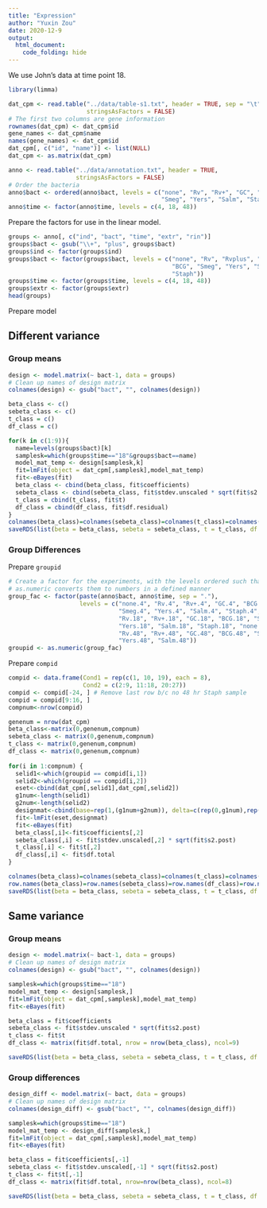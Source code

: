 ```yaml
---
title: "Expression"
author: "Yuxin Zou"
date: 2020-12-9
output: 
  html_document:
    code_folding: hide
---
```


We use John's data at time point 18.

```r
library(limma)
```

```r
dat_cpm <- read.table("../data/table-s1.txt", header = TRUE, sep = "\t",
                      stringsAsFactors = FALSE)
# The first two columns are gene information
rownames(dat_cpm) <- dat_cpm$id
gene_names <- dat_cpm$name
names(gene_names) <- dat_cpm$id
dat_cpm[, c("id", "name")] <- list(NULL)
dat_cpm <- as.matrix(dat_cpm)
```

```r
anno <- read.table("../data/annotation.txt", header = TRUE,
                   stringsAsFactors = FALSE)
# Order the bacteria
anno$bact <- ordered(anno$bact, levels = c("none", "Rv", "Rv+", "GC", "BCG",
                                           "Smeg", "Yers", "Salm", "Staph"))
anno$time <- factor(anno$time, levels = c(4, 18, 48))
```


Prepare the factors for use in the linear model.

```r
groups <- anno[, c("ind", "bact", "time", "extr", "rin")]
groups$bact <- gsub("\\+", "plus", groups$bact)
groups$ind <- factor(groups$ind)
groups$bact <- factor(groups$bact, levels = c("none", "Rv", "Rvplus", "GC",
                                              "BCG", "Smeg", "Yers", "Salm",
                                              "Staph"))
groups$time <- factor(groups$time, levels = c(4, 18, 48))
groups$extr <- factor(groups$extr)
head(groups)
```

Prepare model

## Different variance

### Group means 

```r
design <- model.matrix(~ bact-1, data = groups)
# Clean up names of design matrix
colnames(design) <- gsub("bact", "", colnames(design))

beta_class <- c()
sebeta_class <- c()
t_class = c()
df_class = c()

for(k in c(1:9)){
  name=levels(groups$bact)[k]
  samplesk=which(groups$time=="18"&groups$bact==name)
  model_mat_temp <- design[samplesk,k]
  fit=lmFit(object = dat_cpm[,samplesk],model_mat_temp)
  fit<-eBayes(fit)
  beta_class <- cbind(beta_class, fit$coefficients)
  sebeta_class <- cbind(sebeta_class, fit$stdev.unscaled * sqrt(fit$s2.post))
  t_class = cbind(t_class, fit$t)
  df_class = cbind(df_class, fit$df.residual)
}
colnames(beta_class)=colnames(sebeta_class)=colnames(t_class)=colnames(df_class)=colnames(design)
saveRDS(list(beta = beta_class, sebeta = sebeta_class, t = t_class, df = df_class), '../output/Expression_john.rds')
```

### Group Differences

Prepare `groupid`

```r
# Create a factor for the experiments, with the levels ordered such that
# as.numeric converts them to numbers in a defined manner
group_fac <- factor(paste(anno$bact, anno$time, sep = "."),
                    levels = c("none.4", "Rv.4", "Rv+.4", "GC.4", "BCG.4",
                               "Smeg.4", "Yers.4", "Salm.4", "Staph.4", "none.18",
                               "Rv.18", "Rv+.18", "GC.18", "BCG.18", "Smeg.18",
                               "Yers.18", "Salm.18", "Staph.18", "none.48",
                               "Rv.48", "Rv+.48", "GC.48", "BCG.48", "Smeg.48",
                               "Yers.48", "Salm.48"))
groupid <- as.numeric(group_fac)
```

Prepare `compid`

```r
compid <- data.frame(Cond1 = rep(c(1, 10, 19), each = 8),
                     Cond2 = c(2:9, 11:18, 20:27))
compid <- compid[-24, ] # Remove last row b/c no 48 hr Staph sample
compid = compid[9:16, ]
compnum<-nrow(compid)
```

```r
genenum = nrow(dat_cpm)
beta_class<-matrix(0,genenum,compnum)
sebeta_class <- matrix(0,genenum,compnum)
t_class <- matrix(0,genenum,compnum)
df_class <- matrix(0,genenum,compnum)
  
for(i in 1:compnum) {
  selid1<-which(groupid == compid[i,1]) 
  selid2<-which(groupid == compid[i,2])
  eset<-cbind(dat_cpm[,selid1],dat_cpm[,selid2])
  g1num<-length(selid1)
  g2num<-length(selid2)
  designmat<-cbind(base=rep(1,(g1num+g2num)), delta=c(rep(0,g1num),rep(1,g2num)))
  fit<-lmFit(eset,designmat)
  fit<-eBayes(fit)
  beta_class[,i]<-fit$coefficients[,2]
  sebeta_class[,i] <- fit$stdev.unscaled[,2] * sqrt(fit$s2.post)
  t_class[,i] <- fit$t[,2]
  df_class[,i] <- fit$df.total
}

colnames(beta_class)=colnames(sebeta_class)=colnames(t_class)=colnames(df_class)=c('Rv', 'Rvplus', 'GC', 'BCG', 'Smeg', 'Yers', 'Salm', 'Staph')
row.names(beta_class)=row.names(sebeta_class)=row.names(df_class)=row.names(t_class)=row.names(dat_cpm)
saveRDS(list(beta = beta_class, sebeta = sebeta_class, t = t_class, df = df_class), '../output/Expression_john_diff.rds')
```

## Same variance

### Group means

```r
design <- model.matrix(~ bact-1, data = groups)
# Clean up names of design matrix
colnames(design) <- gsub("bact", "", colnames(design))

samplesk=which(groups$time=="18")
model_mat_temp <- design[samplesk,]
fit=lmFit(object = dat_cpm[,samplesk],model_mat_temp)
fit<-eBayes(fit)

beta_class = fit$coefficients
sebeta_class <- fit$stdev.unscaled * sqrt(fit$s2.post)
t_class <- fit$t
df_class <- matrix(fit$df.total, nrow = nrow(beta_class), ncol=9)

saveRDS(list(beta = beta_class, sebeta = sebeta_class, t = t_class, df = df_class), '../output/Expression_john_joint.rds')
```


### Group differences

```r
design_diff <- model.matrix(~ bact, data = groups)
# Clean up names of design matrix
colnames(design_diff) <- gsub("bact", "", colnames(design_diff))

samplesk=which(groups$time=="18")
model_mat_temp <- design_diff[samplesk,]
fit=lmFit(object = dat_cpm[,samplesk],model_mat_temp)
fit<-eBayes(fit)

beta_class = fit$coefficients[,-1]
sebeta_class <- fit$stdev.unscaled[,-1] * sqrt(fit$s2.post)
t_class <- fit$t[,-1]
df_class <- matrix(fit$df.total, nrow=nrow(beta_class), ncol=8)

saveRDS(list(beta = beta_class, sebeta = sebeta_class, t = t_class, df = df_class), '../output/Expression_john_diff_joint.rds')
```


